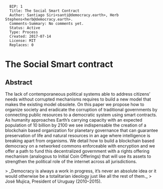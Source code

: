 <pre>
  BIP: 1
  Title: The Social Smart Contract
  Author: Santiago Siri<santi@democracy.earth>, Herb Stephens<herb@democracy.earth>.
  Comments-Summary: No comments yet.
  Status: Active
  Type: Process
  Created: 2017-07-14
  License: MIT
  Replaces: 0
</pre>

=The Social Smart contract=

==Abstract==

The lack of contemporaneous political systems able to address citizens’ needs without corrupted mechanisms requires to build a new model that makes the existing model obsolete. On this paper we propose how to organize society and eradicate the corruption of traditional governments by connecting public resources to a democratic system using smart contracts. As humanity approaches Earth’s carrying capacity with an expected population of 10 billion by 2100 we see indispensable the creation of a blockchain based organization for planetary governance that can guarantee preservation of life and natural resources in an age where intelligence is breaking apart from organisms. We detail how to build a blockchain based democracy on a networked commons enforceable with encryption and we offer a path to fund this decentralized government with a rights offering mechanism (analogous to Initial Coin Offerings) that will use its assets to strengthen the political role of the internet across all jurisdictions.

> _Democracy is always a work in progress, it’s never an absolute idea or it would otherwise be a totalitarian ideology just like all the rest of them._
> José Mujica, President of Uruguay (2010–2015).
